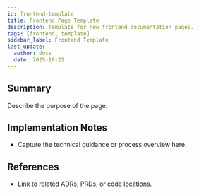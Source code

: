 ```yaml
---
id: frontend-template
title: Frontend Page Template
description: Template for new frontend documentation pages.
tags: [frontend, template]
sidebar_label: Frontend Template
last_update:
  author: docs
  date: 2025-10-22
---
```


## Summary

Describe the purpose of the page.

## Implementation Notes

- Capture the technical guidance or process overview here.

## References

- Link to related ADRs, PRDs, or code locations.
